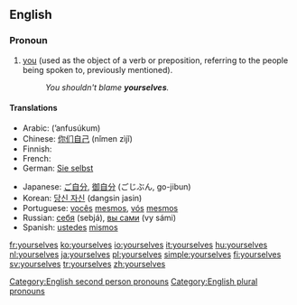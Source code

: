 ==English==
{{English reflexive pronouns}}

===Pronoun===
{{en-pron|desc=second person|the plural of|yourself|the reflexive case of|you}}

# [[you]] (used as the object of a verb or preposition, referring to the people being spoken to, previously mentioned).
#:''You shouldn't blame '''yourselves'''.''

====Translations====
{{trans-top|you (referring to the people being spoken to, previously mentioned)}}
* Arabic: {{Arab|[[انفسكم|أنْفُسُكُم]]}} (’anfusúkum)
* Chinese: [[你们自己]] (nǐmen zìjǐ)
* Finnish: {{t-|fi|itsenne}}
* French: {{t+|fr|vous-mêmes}}
* German: [[Sie selbst]]
{{trans-mid}}
* Japanese: [[ご自分]], [[御自分]] (ごじぶん, go-jibun)
* Korean: [[당신 자신]] (dangsin jasin)
* Portuguese: [[vocês]] [[mesmos]], [[vós]] [[mesmos]]
* Russian: [[себя]] (sebjá), [[вы сами]] (vy sámi)
* Spanish: [[ustedes]] [[mismos]]
{{trans-bottom}}

[[Category:English second person pronouns]]
[[Category:English plural pronouns]]

[[fr:yourselves]]
[[ko:yourselves]]
[[io:yourselves]]
[[it:yourselves]]
[[hu:yourselves]]
[[nl:yourselves]]
[[ja:yourselves]]
[[pl:yourselves]]
[[simple:yourselves]]
[[fi:yourselves]]
[[sv:yourselves]]
[[tr:yourselves]]
[[zh:yourselves]]